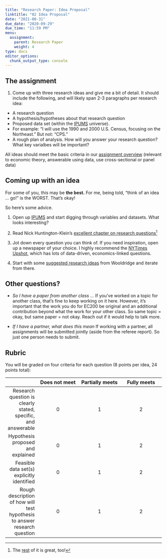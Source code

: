 ```yaml
---
title: "Research Paper: Idea Proposal"
linktitle: "02 Idea Proposal"
date: "2021-08-31"
due_date: "2020-09-29"
due_time: "11:59 PM"
menu:
  assignment:
    parent: Research Paper
    weight: 4
type: docs
editor_options: 
  chunk_output_type: console
---
```



## The assignment 

1. Come up with three research ideas and give me a bit of detail. It should include the following, and will likely span 2-3  paragraphs per research idea: 

 - A research question
 - A hypothesis/hypotheses about that research question
 - Proposed data set (within the [IPUMS](https://www.ipums.org/) universe).
  - For example: "I will use the 1990 and 2000 U.S. Census, focusing on the Northeast." But not: "CPS." 
 - A rough plan of analysis. How will you answer your research question? What key varialbes will be important?
 
 All ideas should meet the basic criteria in our [assignment overview](01-researchpaper#topic-selection) (relevant to economic theory, answerable using data, use cross-sectional or panel data)

<!-- 
2. [Set up a meeting using Calendly](https://calendly.com/emily-a-beam/15min) to meet with me to discuss your idea proposal. We need to meet within one week of the deadline (**October 7 at the latest**). 
--> 

## Coming up with an idea 

For some of you, this may be **the best.** For me, being told, "think of an idea ... go!" is the WORST. That's okay! 

So here's some advice. 

1. Open up [IPUMS](https://www.ipums.org/) and start digging through variables and datasets. What looks interesting? 


2. Read Nick Huntington-Klein's [excellent chapter on research questions](https://theeffectbook.net/ch-ResearchQuestions.html)^[The [rest](https://theeffectbook.net/) of it is great, too!]

2. Jot down every question you can think of. If you need inspiration, open up a newspaper of your choice. I highly recommend the [NYTimes Upshot](https://www.nytimes.com/section/upshot), which has lots of data-driven, economics-linked questions. 

<!-- 3. Browse through [data set possibilities](../../bonus/rp-datasets/) and see if they spark joy --> 

4. Start with some [suggested research ideas](../../bonus/rp-resources/suggested-topics-1) from Wooldridge and iterate from there. 



## Other questions? 

- *So I have a paper from another class ... *  If you've worked on a topic for another class, that's fine to keep working on it here. However, it's important that the work you do for EC200 be original and an additional contribution beyond what the work for your other class. So same topic = okay, but same paper = not okay. Reach out if it would help to talk more. 

- *If I have a partner, what does this mean* If working with a partner, all assignments will be submitted jointly (aside from the referee report). So just one person needs to submit.


## Rubric

You will be graded on four criteria for each question (8 points per idea, 24 points total):

||  	Does not meet |	Partially meets |	Fully meets|
|--:|:---:|:---:|:---:|
|Research question is clearly stated, specific, and answerable  |	0| 	1| 	2|
|Hypothesis proposed and explained |	0 |	1 |	2|
|Feasible data set(s) explicitly identified | 	0 |	1| 	2|
|Rough description of how will test hypothesis to answer research question |	0 |	1 |	2|



